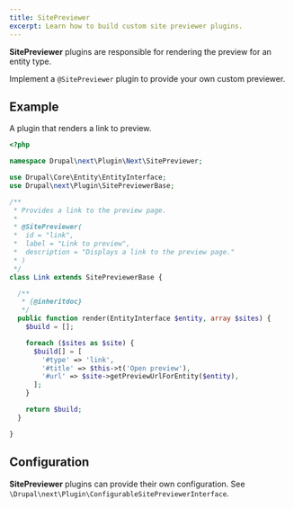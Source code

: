 ```yaml
---
title: SitePreviewer
excerpt: Learn how to build custom site previewer plugins.
---
```


**SitePreviewer** plugins are responsible for rendering the preview for an entity type.

Implement a `@SitePreviewer` plugin to provide your own custom previewer.

## Example

A plugin that renders a link to preview.

```php
<?php

namespace Drupal\next\Plugin\Next\SitePreviewer;

use Drupal\Core\Entity\EntityInterface;
use Drupal\next\Plugin\SitePreviewerBase;

/**
 * Provides a link to the preview page.
 *
 * @SitePreviewer(
 *  id = "link",
 *  label = "Link to preview",
 *  description = "Displays a link to the preview page."
 * )
 */
class Link extends SitePreviewerBase {

  /**
   * {@inheritdoc}
   */
  public function render(EntityInterface $entity, array $sites) {
    $build = [];

    foreach ($sites as $site) {
      $build[] = [
        '#type' => 'link',
        '#title' => $this->t('Open preview'),
        '#url' => $site->getPreviewUrlForEntity($entity),
      ];
    }

    return $build;
  }

}
```

## Configuration

**SitePreviewer** plugins can provide their own configuration. See `\Drupal\next\Plugin\ConfigurableSitePreviewerInterface`.
